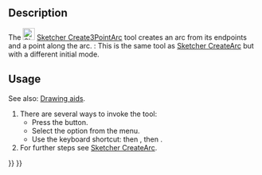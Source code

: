 <languages/>
<translate>

<!--T:7-->
{{Docnav
|[[Sketcher_CreateArc|Arc From Center]]
|[[Sketcher_CreateArcOfEllipse|Elliptical Arc]]
|[[Sketcher_Workbench|Sketcher]]
|IconL=Sketcher_CreateArc.svg
|IconR=Sketcher_CreateArcOfEllipse.svg
|IconC=Workbench_Sketcher.svg
}}

<!--T:1-->
{{GuiCommand
|Name=Sketcher Create3PointArc
|MenuLocation=Sketch → Geometries → Arc From 3 Points
|Workbenches=[[Sketcher_Workbench|Sketcher]]
|Shortcut={{KEY|G}} {{KEY|3}} {{KEY|A}}
|SeeAlso=[[Sketcher CreateArc|Sketcher CreateArc]]
}}

==Description== <!--T:2-->

<!--T:3-->
The [[Image:Sketcher_Create3PointArc.svg|24px]] [[Sketcher_Create3PointArc|Sketcher Create3PointArc]] tool creates an arc from its endpoints and a point along the arc. {{Version|1.0}}: This is the same tool as [[Sketcher_CreateArc|Sketcher CreateArc]] but with a different initial mode.

==Usage== <!--T:4-->

<!--T:11-->
See also: [[Sketcher_Workbench#Drawing_aids|Drawing aids]].

<!--T:5-->
# There are several ways to invoke the tool:
#* Press the {{Button|[[Image:Sketcher_Create3PointArc.svg|16px]] [[Sketcher_Create3PointArc|Arc From 3 Points]]}} button.
#* Select the {{MenuCommand|Sketch → Geometries → [[Image:Sketcher_Create3PointArc.svg|16px]] Arc From 3 Points}} option from the menu.
#* Use the keyboard shortcut: {{KEY|G}} then {{KEY|3}}, then {{KEY|A}}.
# For further steps see [[Sketcher CreateArc#Usage|Sketcher CreateArc]].


<!--T:8-->
{{Docnav
|[[Sketcher_CreateArc|Arc From Center]]
|[[Sketcher_CreateArcOfEllipse|Elliptical Arc]]
|[[Sketcher_Workbench|Sketcher]]
|IconL=Sketcher_CreateArc.svg
|IconR=Sketcher_CreateArcOfEllipse.svg
|IconC=Workbench_Sketcher.svg
}}

</translate>
{{Sketcher_Tools_navi{{#translation:}}}}
{{Userdocnavi{{#translation:}}}}